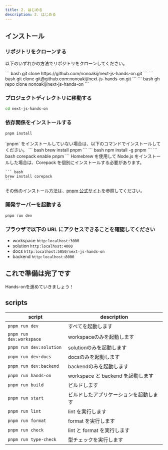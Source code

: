 ```yaml
---
title: 2. はじめる
description: 2. はじめる
---
```


## インストール


### リポジトリをクローンする

以下のいずれかの方法でリポジトリをクローンしてください。

<Tabs syncKey="constellations">
  <TabItem label="https">
    ``` bash
    git clone https://github.com/nonoakij/next-js-hands-on.git
    ```
  </TabItem>
  <TabItem label="ssh">
    ``` bash
    git clone git@github.com:nonoakij/next-js-hands-on.git
    ```
  </TabItem>
  <TabItem label="gh">
    ``` bash
    gh repo clone nonoakij/next-js-hands-on
    ```
  </TabItem>
</Tabs>

### プロジェクトディレクトリに移動する

``` bash
cd next-js-hands-on
```

### 依存関係をインストールする

``` bash
pnpm install
```

<Aside type="tip">
`pnpm` をインストールしていない場合は、以下のコマンドでインストールしてください。

<Tabs syncKey="constellations">
  <TabItem label="brew">
    ``` bash
    brew install pnpm
    ```
  </TabItem>
  <TabItem label="npm">
    ``` bash
    npm install -g pnpm
    ```
  </TabItem>
    <TabItem label="Corepack">
    ``` bash
    corepack enable pnpm
    ```
    Homebrew を使用して Node.js をインストールした場合は、Corepack を個別にインストールする必要があります。

    ``` bash
    brew install corepack
    ```
  </TabItem>
</Tabs>

その他のインストール方法は、[pnpm 公式サイト](https://pnpm.io/ja/installation)を参照してください。
</Aside>

### 開発サーバーを起動する

``` bash
pnpm run dev
```

### ブラウザで以下の URL にアクセスできることを確認してください

- workspace `http:localhost:3000`
- solution `http:localhost:4000`
- docs `http:localhost:5050/next-js-hands-on`
- backend `http:localhost:8000`

## これで準備は完了です

Hands-onを進めていきましょう！

## scripts

script | description
--- | ---
`pnpm run dev` | すべてを起動します
`pnpm run dev:workspace` | workspaceのみを起動します
`pnpm run dev:solution` | solutionのみを起動します
`pnpm run dev:docs` | docsのみを起動します
`pnpm run dev:backend` | backendのみを起動します
`pnpm run hands-on` | workspace と backend を起動します
`pnpm run build` | ビルドします
`pnpm run start` | ビルドしたアプリケーションを起動します
`pnpm run lint` | lint を実行します
`pnpm run format` | format を実行します
`pnpm run check` | lint と format を実行します
`pnpm run type-check` | 型チェックを実行します
